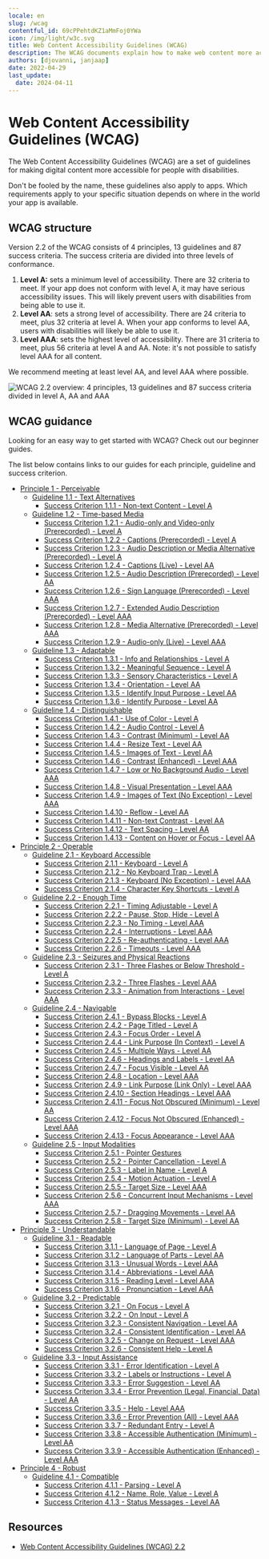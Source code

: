 ```yaml
---
locale: en
slug: /wcag
contentful_id: 69cPPehtdKZ1aMmFoj0YWa
icon: /img/light/w3c.svg
title: Web Content Accessibility Guidelines (WCAG)
description: The WCAG documents explain how to make web content more accessible to people with disabilities.
authors: [djovanni, janjaap]
date: 2022-04-29
last_update:
  date: 2024-04-11
---
```


# Web Content Accessibility Guidelines (WCAG)

The Web Content Accessibility Guidelines (WCAG) are a set of guidelines for making digital content more accessible for people with disabilities.

Don't be fooled by the name, these guidelines also apply to apps. Which requirements apply to your specific situation depends on where in the world your app is available.

<LinkList title="List of international standards" isHighlighted={true}>
  <LinkListItem
    url="/en/guidelines/en-301-549"
    title="EN 301 549 overview"
    label="EN 301 549"
    description="EN 301 549 is the European standard which describes requirements which apps must meet in order to be accessible."
    image="/img/light/eu-flag.svg"
    alt="The flag of the European Union "
  />
  <LinkListItem
    url="/en/guidelines/section-508"
    title="Section 508 overview"
    label="Section 508"
    description="Section 508 requires United States federal agencies to make their apps accessible for everyone."
    image="/img/light/us-flag.svg"
    alt="The flag of the United States of America"
  />
</LinkList>

## WCAG structure

Version 2.2 of the WCAG consists of 4 principles, 13 guidelines and 87 success criteria. The success criteria are divided into three levels of conformance.

1. **Level A:** sets a minimum level of accessibility. There are 32 criteria to meet. If your app does not conform with level A, it may have serious accessibility issues. This will likely prevent users with disabilities from being able to use it.
2. **Level AA**: sets a strong level of accessibility. There are 24 criteria to meet, plus 32 criteria at level A. When your app conforms to level AA, users with disabilities will likely be able to use it.
3. **Level AAA**: sets the highest level of accessibility. There are 31 criteria to meet, plus 56 criteria at level A and AA. Note: it's not possible to satisfy level AAA for all content.

We recommend meeting at least level AA, and level AAA where possible.

<Image src="/img/light/WCAG 2.2 - EN - Light.svg" dark="/img/dark/WCAG 2.2 - EN - Dark.svg" alt="WCAG 2.2 overview: 4 principles, 13 guidelines and 87 success criteria divided in level A, AA and AAA"/>

## WCAG guidance

Looking for an easy way to get started with WCAG? Check out our beginner guides.

<LinkList title="WCAG Beginners Link List" isHighlighted={true}>
  <LinkListItem
    url="/en/guidelines/wcag-beginners-guide"
    title="WCAG Beginners' Guide"
    label="WCAG Beginners' Guide"
    description="New to WCAG? Start here."
    image="/img/light/Ontwikkeling.svg"
    alt="Development"
  />
  <LinkListItem
    url="/en/guidelines/beginnersguide-accessibility-testing"
    title="Beginners' Guide to Accessibility Testing"
    label="Beginners' Guide to Accessibility Testing"
    description="Test whether your app is accessible yourself."
    image="/img/light/features.svg"
    alt="Features icon"
  />
  <LinkListItem
    url="/en/handbook"
    title="App accessibility handbook"
    label="App accessibility handbook"
    description="Our handbook is designed to learn the basic principles of app accessibility in straightforward way. "
    image="/img/light/handbook.svg"
    alt="Handbook icon"
  />
</LinkList>

The list below contains links to our guides for each principle, guideline and success criterion.

- [Principle 1 - Perceivable](/en/guidelines/wcag/principle-1)
    - [Guideline 1.1 - Text Alternatives](/en/guidelines/wcag/guideline-1-1)
        - [Success Criterion 1.1.1 - Non-text Content - Level A](/en/guidelines/wcag/success-criterion-1-1-1)
    - [Guideline 1.2 - Time-based Media](/en/guidelines/wcag/guideline-1-2)
        - [Success Criterion 1.2.1 - Audio-only and Video-only (Prerecorded) - Level A](/en/guidelines/wcag/success-criterion-1-2-1)
        - [Success Criterion 1.2.2 - Captions (Prerecorded) - Level A](/en/guidelines/wcag/success-criterion-1-2-2)
        - [Success Criterion 1.2.3 - Audio Description or Media Alternative (Prerecorded) - Level A](/en/guidelines/wcag/success-criterion-1-2-3)
        - [Success Criterion 1.2.4 - Captions (Live) - Level AA](/en/guidelines/wcag/success-criterion-1-2-4)
        - [Success Criterion 1.2.5 - Audio Description (Prerecorded) - Level AA](/en/guidelines/wcag/success-criterion-1-2-5)
        - [Success Criterion 1.2.6 - Sign Language (Prerecorded) - Level AAA](/en/guidelines/wcag/success-criterion-1-2-6)
        - [Success Criterion 1.2.7 - Extended Audio Description (Prerecorded) - Level AAA](/en/guidelines/wcag/success-criterion-1-2-7)
        - [Success Criterion 1.2.8 - Media Alternative (Prerecorded) - Level AAA](/en/guidelines/wcag/success-criterion-1-2-8)
        - [Success Criterion 1.2.9 - Audio-only (Live) - Level AAA](/en/guidelines/wcag/success-criterion-1-2-9)
    - [Guideline 1.3 - Adaptable](/en/guidelines/wcag/guideline-1-3)
        - [Success Criterion 1.3.1 - Info and Relationships - Level A](/en/guidelines/wcag/success-criterion-1-3-1)
        - [Success Criterion 1.3.2 - Meaningful Sequence - Level A](/en/guidelines/wcag/success-criterion-1-3-2)
        - [Success Criterion 1.3.3 - Sensory Characteristics - Level A](/en/guidelines/wcag/success-criterion-1-3-3)
        - [Success Criterion 1.3.4 - Orientation - Level AA](/en/guidelines/wcag/success-criterion-1-3-4)
        - [Success Criterion 1.3.5 - Identify Input Purpose - Level AA](/en/guidelines/wcag/success-criterion-1-3-5)
        - [Success Criterion 1.3.6 - Identify Purpose - Level AA](/en/guidelines/wcag/success-criterion-1-3-6)
    - [Guideline 1.4 - Distinguishable](/en/guidelines/wcag/guideline-1-4)
        - [Success Criterion 1.4.1 - Use of Color - Level A](/en/guidelines/wcag/success-criterion-1-4-1)
        - [Success Criterion 1.4.2 - Audio Control - Level A](/en/guidelines/wcag/success-criterion-1-4-2)
        - [Success Criterion 1.4.3 - Contrast (Minimum) - Level AA](/en/guidelines/wcag/success-criterion-1-4-3)
        - [Success Criterion 1.4.4 - Resize Text - Level AA](/en/guidelines/wcag/success-criterion-1-4-4)
        - [Success Criterion 1.4.5 - Images of Text - Level AA](/en/guidelines/wcag/success-criterion-1-4-5)
        - [Success Criterion 1.4.6 - Contrast (Enhanced) - Level AAA](/en/guidelines/wcag/success-criterion-1-4-6)
        - [Success Criterion 1.4.7 - Low or No Background Audio - Level AAA](/en/guidelines/wcag/success-criterion-1-4-7)
        - [Success Criterion 1.4.8 - Visual Presentation - Level AAA](/en/guidelines/wcag/success-criterion-1-4-8)
        - [Success Criterion 1.4.9 - Images of Text (No Exception) - Level AAA](/en/guidelines/wcag/success-criterion-1-4-9)
        - [Success Criterion 1.4.10 - Reflow - Level AA](/en/guidelines/wcag/success-criterion-1-4-10)
        - [Success Criterion 1.4.11 - Non-text Contrast - Level AA](/en/guidelines/wcag/success-criterion-1-4-11)
        - [Success Criterion 1.4.12 - Text Spacing - Level AA](/en/guidelines/wcag/success-criterion-1-4-12)
        - [Success Criterion 1.4.13 - Content on Hover or Focus - Level AA](/en/guidelines/wcag/success-criterion-1-4-13)
- [Principle 2 - Operable](/en/guidelines/wcag/principle-2)
    - [Guideline 2.1 - Keyboard Accessible](/en/guidelines/wcag/guideline-2-1)
        - [Success Criterion 2.1.1 - Keyboard - Level A](/en/guidelines/wcag/success-criterion-2-1-1)
        - [Success Criterion 2.1.2 - No Keyboard Trap - Level A](/en/guidelines/wcag/success-criterion-2-1-2)
        - [Success Criterion 2.1.3 - Keyboard (No Exception) - Level AAA](/en/guidelines/wcag/success-criterion-2-1-3)
        - [Success Criterion 2.1.4 - Character Key Shortcuts - Level A](/en/guidelines/wcag/success-criterion-2-1-4)
    - [Guideline 2.2 - Enough Time](/en/guidelines/wcag/guideline-2-2)
        - [Success Criterion 2.2.1 - Timing Adjustable - Level A](/en/guidelines/wcag/success-criterion-2-2-1)
        - [Success Criterion 2.2.2 - Pause, Stop, Hide - Level A](/en/guidelines/wcag/success-criterion-2-2-2)
        - [Success Criterion 2.2.3 - No Timing - Level AAA](/en/guidelines/wcag/success-criterion-2-2-3)
        - [Success Criterion 2.2.4 - Interruptions - Level AAA](/en/guidelines/wcag/success-criterion-2-2-4)
        - [Success Criterion 2.2.5 - Re-authenticating - Level AAA](/en/guidelines/wcag/success-criterion-2-2-5)
        - [Success Criterion 2.2.6 - Timeouts - Level AAA](/en/guidelines/wcag/success-criterion-2-2-6)
    - [Guideline 2.3 - Seizures and Physical Reactions](/en/guidelines/wcag/guideline-2-3)
        - [Success Criterion 2.3.1 - Three Flashes or Below Threshold - Level A](/en/guidelines/wcag/success-criterion-2-3-1)
        - [Success Criterion 2.3.2 - Three Flashes - Level AAA](/en/guidelines/wcag/success-criterion-2-3-2)
        - [Success Criterion 2.3.3 - Animation from Interactions - Level AAA](/en/guidelines/wcag/success-criterion-2-3-3)
    - [Guideline 2.4 - Navigable](/en/guidelines/wcag/guideline-2-4)
        - [Success Criterion 2.4.1 - Bypass Blocks - Level A](/en/guidelines/wcag/success-criterion-2-4-1)
        - [Success Criterion 2.4.2 - Page Titled - Level A](/en/guidelines/wcag/success-criterion-2-4-2)
        - [Success Criterion 2.4.3 - Focus Order - Level A](/en/guidelines/wcag/success-criterion-2-4-3)
        - [Success Criterion 2.4.4 - Link Purpose (In Context) - Level A](/en/guidelines/wcag/success-criterion-2-4-4)
        - [Success Criterion 2.4.5 - Multiple Ways - Level AA](/en/guidelines/wcag/success-criterion-2-4-5)
        - [Success Criterion 2.4.6 - Headings and Labels - Level AA](/en/guidelines/wcag/success-criterion-2-4-6)
        - [Success Criterion 2.4.7 - Focus Visible - Level AA](/en/guidelines/wcag/success-criterion-2-4-7)
        - [Success Criterion 2.4.8 - Location - Level AAA](/en/guidelines/wcag/success-criterion-2-4-8)
        - [Success Criterion 2.4.9 - Link Purpose (Link Only) - Level AAA](/en/guidelines/wcag/success-criterion-2-4-9)
        - [Success Criterion 2.4.10 - Section Headings - Level AAA](/en/guidelines/wcag/success-criterion-2-4-10)
        - [Success Criterion 2.4.11 - Focus Not Obscured (Minimum) - Level AA](/en/guidelines/wcag/success-criterion-2-4-11)
        - [Success Criterion 2.4.12 - Focus Not Obscured (Enhanced) - Level AAA](/en/guidelines/wcag/success-criterion-2-4-12)
        - [Success Criterion 2.4.13 - Focus Appearance - Level AAA](/en/guidelines/wcag/success-criterion-2-4-13)
    - [Guideline 2.5 - Input Modalities](/en/guidelines/wcag/guideline-2-5)
        - [Success Criterion 2.5.1 - Pointer Gestures](/en/guidelines/wcag/success-criterion-2-5-1)
        - [Success Criterion 2.5.2 - Pointer Cancellation - Level A](/en/guidelines/wcag/success-criterion-2-5-2)
        - [Success Criterion 2.5.3 - Label in Name - Level A](/en/guidelines/wcag/success-criterion-2-5-3)
        - [Success Criterion 2.5.4 - Motion Actuation - Level A](/en/guidelines/wcag/success-criterion-2-5-4)
        - [Success Criterion 2.5.5 - Target Size - Level AAA](/en/guidelines/wcag/success-criterion-2-5-5)
        - [Success Criterion 2.5.6 - Concurrent Input Mechanisms - Level AAA](/en/guidelines/wcag/success-criterion-2-5-6)
        - [Success Criterion 2.5.7 - Dragging Movements - Level AA](/en/guidelines/wcag/success-criterion-2-5-7)
        - [Success Criterion 2.5.8 - Target Size (Minimum) - Level AA](/en/guidelines/wcag/success-criterion-2-5-8)
- [Principle 3 - Understandable](/en/guidelines/wcag/principle-3)
    - [Guideline 3.1 - Readable](/en/guidelines/wcag/guideline-3-1)
        - [Success Criterion 3.1.1 - Language of Page - Level A](/en/guidelines/wcag/success-criterion-3-1-1)
        - [Success Criterion 3.1.2 - Language of Parts - Level AA](/en/guidelines/wcag/success-criterion-3-1-2)
        - [Success Criterion 3.1.3 - Unusual Words - Level AAA](/en/guidelines/wcag/success-criterion-3-1-3)
        - [Success Criterion 3.1.4 - Abbreviations - Level AAA](/en/guidelines/wcag/success-criterion-3-1-4)
        - [Success Criterion 3.1.5 - Reading Level - Level AAA](/en/guidelines/wcag/success-criterion-3-1-5)
        - [Success Criterion 3.1.6 - Pronunciation - Level AAA](/en/guidelines/wcag/success-criterion-3-1-6)
    - [Guideline 3.2 - Predictable](/en/guidelines/wcag/guideline-3-2)
        - [Success Criterion 3.2.1 - On Focus - Level A](/en/guidelines/wcag/success-criterion-3-2-1)
        - [Success Criterion 3.2.2 - On Input - Level A](/en/guidelines/wcag/success-criterion-3-2-2)
        - [Success Criterion 3.2.3 - Consistent Navigation - Level AA](/en/guidelines/wcag/success-criterion-3-2-3)
        - [Success Criterion 3.2.4 - Consistent Identification - Level AA](/en/guidelines/wcag/success-criterion-3-2-4)
        - [Success Criterion 3.2.5 - Change on Request - Level AAA](/en/guidelines/wcag/success-criterion-3-2-5)
        - [Success Criterion 3.2.6 - Consistent Help - Level A](/en/guidelines/wcag/success-criterion-3-2-6)
    - [Guideline 3.3 - Input Assistance](/en/guidelines/wcag/guideline-3-3)
        - [Success Criterion 3.3.1 - Error Identification - Level A](/en/guidelines/wcag/success-criterion-3-3-1)
        - [Success Criterion 3.3.2 - Labels or Instructions - Level A](/en/guidelines/wcag/success-criterion-3-3-2)
        - [Success Criterion 3.3.3 - Error Suggestion - Level AA](/en/guidelines/wcag/success-criterion-3-3-3)
        - [Success Criterion 3.3.4 - Error Prevention (Legal, Financial, Data) - Level AA](/en/guidelines/wcag/success-criterion-3-3-4)
        - [Success Criterion 3.3.5 - Help - Level AAA](/en/guidelines/wcag/success-criterion-3-3-5)
        - [Success Criterion 3.3.6 - Error Prevention (All) - Level AAA](/en/guidelines/wcag/success-criterion-3-3-6)
        - [Success Criterion 3.3.7 - Redundant Entry - Level A](/en/guidelines/wcag/success-criterion-3-3-7)
        - [Success Criterion 3.3.8 - Accessible Authentication (Minimum) - Level AA](/en/guidelines/wcag/success-criterion-3-3-8)
        - [Success Criterion 3.3.9 - Accessible Authentication (Enhanced) - Level AAA](/en/guidelines/wcag/success-criterion-3-3-9)
- [Principle 4 - Robust](/en/guidelines/wcag/principle-4)
    - [Guideline 4.1 - Compatible](/en/guidelines/wcag/guideline-4-1)
        - [Success Criterion 4.1.1 - Parsing - Level A](/en/guidelines/wcag/success-criterion-4-1-1)
        - [Success Criterion 4.1.2 - Name, Role, Value - Level A](/en/guidelines/wcag/success-criterion-4-1-2)
        - [Success Criterion 4.1.3 - Status Messages - Level AA](/en/guidelines/wcag/success-criterion-4-1-3)

## Resources

- [Web Content Accessibility Guidelines (WCAG) 2.2](https://www.w3.org/TR/WCAG22/)
